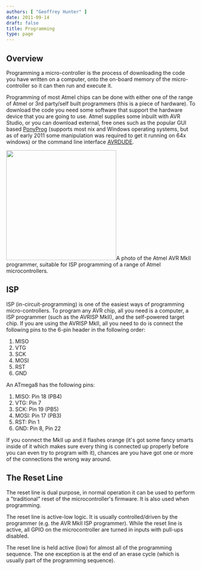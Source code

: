 ```yaml
---
authors: [ "Geoffrey Hunter" ]
date: 2011-09-14
draft: false
title: Programming
type: page
---
```



## Overview

Programming a micro-controller is the process of downloading the code you have written on a computer, onto the on-board memory of the micro-controller so it can then run and execute it.

Programming of most Atmel chips can be done with either one of the range of Atmel or 3rd party/self built programmers (this is a piece of hardware). To download the code you need some software that support the hardware device that you are going to use. Atmel supplies some inbuilt with AVR Studio, or you can download external, free ones such as the popular GUI based [PonyProg](http://www.lancos.com/prog.html) (supports most nix and Windows operating systems, but as of early 2011 some manipulation was required to get it running on 64x windows) or the command line interface [AVRDUDE](/programming/microcontrollers/atmel/avrdude).


<Image src={atmel_avr_mk2_programmer_photo_www_robotics_org_zajpg} width="293px">A photo of the Atmel AVR MkII programmer, suitable for ISP programming of a range of Atmel microcontrollers.</Image>

## ISP

ISP (in-circuit-programming) is one of the easiest ways of programming micro-controllers. To program any AVR chip, all you need is a computer, a ISP programmer (such as the AVRISP MkII), and the self-powered target chip. If you are using the AVRISP MkII, all you need to do is connect the following pins to the 6-pin header in the following order:

1. MISO
2. VTG
3. SCK
4. MOSI
5. RST
6. GND

An ATmega8 has the following pins:

1. MISO: Pin 18 (PB4)
2. VTG: Pin 7
3. SCK: Pin 19 (PB5)
4. MOSI: Pin 17 (PB3)
5. RST: Pin 1
6. GND: Pin 8, Pin 22

If you connect the MkII up and it flashes orange (it's got some fancy smarts inside of it which makes sure every thing is connected up properly before you can even try to program with it), chances are you have got one or more of the connections the wrong way around.

## The Reset Line

The reset line is dual purpose, in normal operation it can be used to perform a "traditional" reset of the microcontroller's firmware. It is also used when programming.

The reset line is active-low logic. It is usually controlled/driven by the programmer (e.g. the AVR MkII ISP programmer). While the reset line is active, all GPIO on the microcontroller are turned in inputs with pull-ups disabled.

The reset line is held active (low) for almost all of the programming sequence. The one exception is at the end of an erase cycle (which is usually part of the programming sequence).
